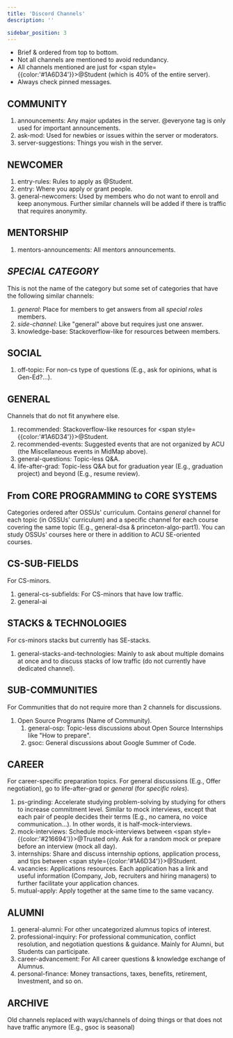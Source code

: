 ```yaml
---
title: 'Discord Channels'
description: ''

sidebar_position: 3
---
```


-   Brief & ordered from top to bottom.
-   Not all channels are mentioned to avoid redundancy.
-   All channels mentioned are just for <span style={{color:'#1A6D34'}}>@Student</span> (which is 40% of the entire server).
-   Always check pinned messages.

## COMMUNITY

1. announcements: Any major updates in the server. @everyone tag is only used for important announcements.
2. ask-mod: Used for newbies or issues within the server or moderators.
3. server-suggestions: Things you wish in the server.

## NEWCOMER

1. entry-rules: Rules to apply as @Student.
2. entry: Where you apply or grant people.
3. general-newcomers: Used by members who do not want to enroll and keep anonymous. Further similar channels will be added if there is traffic that requires anonymity.

## MENTORSHIP

1. mentors-announcements: All mentors announcements.

## _SPECIAL CATEGORY_

This is not the name of the category but some set of categories that have the following similar channels:

1. _general_: Place for members to get answers from all _special roles_ members.
2. _side-channel_: Like "general" above but requires just one answer.
3. knowledge-base: Stackoverflow-like for resources between members.

## SOCIAL

1. off-topic: For non-cs type of questions (E.g., ask for opinions, what is Gen-Ed?...).

## GENERAL

Channels that do not fit anywhere else.

1. recommended: Stackoverflow-like resources for <span style={{color:'#1A6D34'}}>@Student</span>.
2. recommended-events: Suggested events that are not organized by ACU (the Miscellaneous events in MidMap above).
3. general-questions: Topic-less Q&A.
4. life-after-grad: Topic-less Q&A but for graduation year (E.g., graduation project) and beyond (E.g., resume review).

## From CORE PROGRAMMING to CORE SYSTEMS

Categories ordered after OSSUs' curriculum. Contains _general_ channel for each topic (in OSSUs' curriculum) and a specific channel for each course covering the same topic (E.g., general-dsa & princeton-algo-part1). You can study OSSUs' courses here or there in addition to ACU SE-oriented courses.

## CS-SUB-FIELDS

For CS-minors.

1. general-cs-subfields: For CS-minors that have low traffic.
2. general-ai

## STACKS & TECHNOLOGIES

For cs-minors stacks but currently has SE-stacks.

1. general-stacks-and-technologies: Mainly to ask about multiple domains at once and to discuss stacks of low traffic (do not currently have dedicated channel).

## SUB-COMMUNITIES

For Communities that do not require more than 2 channels for discussions.

1. Open Source Programs (Name of Community).
    1. general-osp: Topic-less discussions about Open Source Internships like "How to prepare".
    2. gsoc: General discussions about Google Summer of Code.

## CAREER

For career-specific preparation topics. For general discussions (E.g., Offer negotiation), go to life-after-grad or _general_ (for _specific roles_).

1. ps-grinding: Accelerate studying problem-solving by studying for others to increase commitment level. Similar to mock interviews, except that each pair of people decides their terms (E.g., no camera, no voice communication...). In other words, it is half-mock-interviews.
2. mock-interviews: Schedule mock-interviews between <span style={{color:'#216694'}}>@Trusted</span> only. Ask for a random mock or prepare before an interview (mock all day).
3. internships: Share and discuss internship options, application process, and tips between <span style={{color:'#1A6D34'}}>@Student</span>.
4. vacancies: Applications resources. Each application has a link and useful information (Company, Job, recruiters and hiring managers) to further facilitate your application chances.
5. mutual-apply: Apply together at the same time to the same vacancy.

## ALUMNI

1. general-alumni: For other uncategorized alumnus topics of interest.
2. professional-inquiry: For professional communication, conflict resolution, and negotiation questions & guidance. Mainly for Alumni, but Students can participate.
3. career-advancement: For All career questions & knowledge exchange of Alumnus.
4. personal-finance: Money transactions, taxes, benefits, retirement, Investment, and so on.

## ARCHIVE

Old channels replaced with ways/channels of doing things or that does not have traffic anymore (E.g., gsoc is seasonal)
